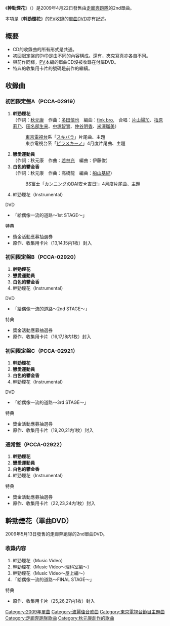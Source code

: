 {{Infobox Single
| Name           = 《幹勁煙花》
| Artist         = [[走廊奔跑隊|走廊奔跑隊]]
| Album          = 《[[不要在走廊奔跑！|不要在走廊奔跑！]]》
| Cover         = やる気花火.jpg
| B-side         = 戀愛運動員<br />白色的鬱金香
| Released       = 2009年4月22日
| Format         = [[單曲|單曲]]
| Recorded       = 
| Genre          = [[J-POP|J-POP]]
| Length         = 
| Label          = [[波麗佳音|波麗佳音]]
| Writer         = [[秋元康|秋元康]]、[[多田慎也|多田慎也]]
| Producer       = 秋元康
| Certification  = 
| Chart position = * 週榜第9位（[[Oricon公信榜|Oricon]]）
| Last single    = 《[[初戀衝刺／青色未來|初戀衝刺／青色未來]]》<br />（2009年）
| This single    = 《'''幹勁煙花'''》<br />（2009年）
| Next single    = 《[[完美~呢|完美~呢]]》<br />（2009年）
}}
《'''幹勁煙花'''》（{{lang-ja|'''やる気花火'''}}）是2009年4月22日發售由[[走廊奔跑隊|走廊奔跑隊]]的2nd單曲。

本項是《'''幹勁煙花'''》的[[音樂影片|PV]]收錄的[[#幹勁煙花（單曲DVD）|單曲DVD]]亦有記述。

== 概要 ==
* CD的收錄曲的所有形式是共通。
* 初回限定盤的DVD是由不同的內容構成。還有，夾克寫真亦各自不同。
* 與前作同様，[[音樂影片|PV]]本編的單曲CD沒被收錄在付屬DVD。
* 特典的收集用卡片的號碼是前作的繼續。

== 收錄曲 ==
=== 初回限定盤A（PCCA-02919） ===
# '''幹勁煙花'''<br />（作詞：[[秋元康|秋元康]]　作曲：[[多田慎也|多田慎也]]　編曲：[[fink_bro.|fink bro.]]　合唱：[[片山陽加|片山陽加]]、[[指原莉乃|指原莉乃]]、[[田名部生来|田名部生来]]、[[中塚智實|中塚智實]]、[[仲谷明香|仲谷明香]]、[[米澤瑠美|米澤瑠美]]）
#: [[東京電視台|東京電視台]]系「[[スキバラ|スキバラ]]」片尾曲、主題
#: 東京電視台系「[[ピラメキーノ|ピラメキーノ]]」4月度片尾曲、主題
# '''戀愛運動員'''<br />（作詞：秋元康　作曲：[[ロックフィールド|若林充]]　編曲：伊藤俊）
# '''白色的鬱金香'''<br />（作詞：秋元康　作曲：高橋龍　編曲：[[船山基紀|船山基紀]]）
#: [[BS富士|BS富士]]「[[カンニングのDAI安吉日!|カンニングのDAI安☆吉日!]]」4月度片尾曲、主題
# 幹勁煙花（Instrumental）

; DVD
* 「給偶像一流的道路〜1st STAGE〜」

; 特典
* 獎金活動應募抽選券
* 原作、收集用卡片（13,14,15内1枚）封入

=== 初回限定盤B（PCCA-02920） ===
# '''幹勁煙花'''
# '''戀愛運動員'''
# '''白色的鬱金香'''
# 幹勁煙花（Instrumental）
; DVD
* 「給偶像一流的道路〜2nd STAGE〜」
; 特典
* 獎金活動應募抽選券
* 原作、收集用卡片（16,17,18内1枚）封入

=== 初回限定盤C（PCCA-02921）===
# '''幹勁煙花'''
# '''戀愛運動員'''
# '''白色的鬱金香'''
# 幹勁煙花（Instrumental）

; DVD
* 「給偶像一流的道路〜3rd STAGE〜」

; 特典
* 獎金活動應募抽選券
* 原作、收集用卡片（19,20,21内1枚）封入

=== 通常盤（PCCA-02922） ===
# '''幹勁煙花'''
# '''戀愛運動員'''
# '''白色的鬱金香'''
# 幹勁煙花（Instrumental）

; 特典
* 獎金活動應募抽選券
* 原作、收集用卡片（22,23,24内1枚）封入

== 幹勁煙花（單曲DVD） ==
{{Infobox Single
| Name           = 《幹勁煙花》
| Artist         = [[走廊奔跑隊|走廊奔跑隊]]
| Album          = 
| A-side         = 
| B-side         = 
| Released       = 2009年5月13日
| Format         = [[DVD|DVD]]
| Recorded       = 
| Genre          = [[J-POP|J-POP]]
| Length         = 
| Label          = [[波麗佳音|波麗佳音]]
| Writer         = 
| Producer       = 秋元康
| Certification  = 
| Chart position = 
| Last single    = 《[[初戀衝刺／青色未來#初戀衝刺（單曲DVD）|初戀衝刺]]》<br />（2009年）
| This single    = 《'''幹勁煙花'''》<br />（2009年）
| Next single    = 《[[完美~呢#完美~呢（單曲DVD）|完美~呢]]》<br />（2009年）
}}
2009年5月13日發售的走廊奔跑隊的2nd單曲DVD。

=== 收錄内容 ===
# 幹勁煙花（Music Video）
# 幹勁煙花（Music Video〜理科室編〜）
# 幹勁煙花（Music Video〜屋上編〜）
# 「給偶像一流的道路〜FINAL STAGE〜」

; 特典
* 原作、收集用卡片（25,26,27内1枚）封入

{{走廊奔跑隊}}
{{AKB48歌曲}}

{{DEFAULTSORT:Yarukihanabi}}
[[Category:2009年單曲|Category:2009年單曲]]
[[Category:波麗佳音歌曲|Category:波麗佳音歌曲]]
[[Category:東京電視台節目主題曲|Category:東京電視台節目主題曲]]
[[Category:走廊奔跑隊歌曲|Category:走廊奔跑隊歌曲]]
[[Category:秋元康創作的歌曲|Category:秋元康創作的歌曲]]